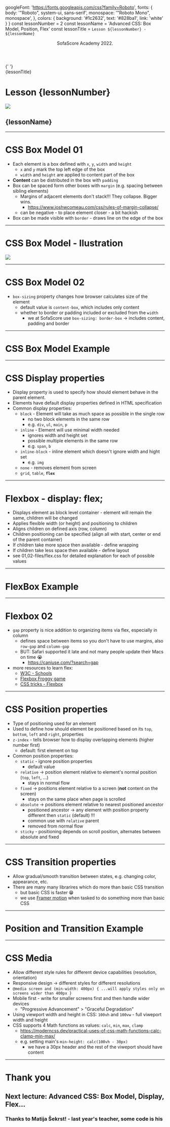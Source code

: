 
  googleFont: 'https://fonts.googleapis.com/css?family=Roboto',
  fonts: {
    body: '"Roboto", system-ui, sans-serif',
    monospace: '"Roboto Mono", monospace',
  },
  colors: {
    background: '#1c2632', text: '#828ba1', link: 'white'
  }
}
const lessonNumber = 2
const lessonName = 'Advanced CSS: Box Model, Position, Flex'
const lessonTitle = `Lesson ${lessonNumber} - ${lessonName}`

<!-- general markup for all slides -->

<Head>
  <title>{lessonTitle}</title>
</Head>

<Header>
    <div className="tC m8 white">SofaScore Academy 2022.</div>
</Header>

<Footer>
  {' '}
  <div className="tR m8 white">{lessonTitle}</div>
</Footer>

<!-- Slide 0 -->

<h1> Lesson {lessonNumber} </h1>


<img className="med-image" src={ssLogo} />

<h2>{lessonName}</h2>

---

# CSS Box Model 01

- Each element is a box defined with `x`, `y`, `width` and `height`
  - `x` and `y` mark the top left edge of the box
  - `width` and `height` are applied to content part of the box
- **Content** can be distributed in the box with `padding`
- Box can be spaced form other boxes with `margin` (e.g. spacing between sibling elements)
  - Margins of adjacent elements don't stack!!! They collapse. Bigger wins.
    - https://www.joshwcomeau.com/css/rules-of-margin-collapse/
  - can be negative - to place element closer - a bit hackish
- Box can be made visible with `border` - draws line on the edge of the box

---

# CSS Box Model - Ilustration


<img className="big-image" src={boxModel} />

---


# CSS Box Model 02

- `box-sizing` property changes how browser calculates size of the element
  - default value is `content-box`, which includes only content
  - whether to border or padding included or excluded from the `width`
    - we at SofaScore use `box-sizing: border-box` -> includes content, padding and border

---

<Invert>

# CSS Box Model Example

</Invert>

---

# CSS Display properties

- Display property is used to specify how should element behave in the parent element.
- Elements have default display properties defined in HTML specification
- Common display properties:
  - `block` - Element will take as much space as possible in the single row
    - no two block elements in the same row
    - e.g. `div`, `ul`, `main`, `p`
  - `inline` - Element will use minimal width needed
    - ignores width and height set
    - possible multiple elements in the same row
    - e.g. `span`, `b`
  - `inline-block` - inline element which doesn't ignore width and hight set
    - e.g. `img`
  - `none` - removes element from screen
  - `grid`, `table`, **`flex`**

---

# Flexbox - display: flex;

- Displays element as block level container - element will remain the same, children will be changed
- Applies flexible width (or height) and positioning to children
- Aligns children on defined axis (row, column)
- Children positioning can be specified (align all with start, center or end of the parent container)
- If children take more space then available - define wrapping
- If children take less space then available - define layout
- see 01,02-files/flex.css for detailed explanation for each of possible values

---

<Invert>

# FlexBox Example

</Invert>

---


# Flexbox 02

- `gap` property is nice addition to organizing items via flex, especially in column
  - defines space between items so you don't have to use margins, also `row-gap` and `column-gap`
  - BUT: Safari supported it late and not many people update their Macs on time 😭
    - https://caniuse.com/?search=gap
- more resources to learn flex:
  - [W3C - Schools](https://www.w3schools.com/css/css3_flexbox.asp)
  - [Flexbox Froggy game](https://flexboxfroggy.com/)
  - [CSS tricks - Flexbox](https://css-tricks.com/snippets/css/a-guide-to-flexbox/)

---

# CSS Position properties

- Type of positioning used for an element
- Used to define how should element be positioned based on its `top`, `bottom`, `left` and `right`, properties
- `z-index` - tells browser how to display overlapping elements (higher number first)
  - default: first element on top
- Common position properties:
  - `static` - ignore position properties
    - default value
  - `relative` -> position element relative to element's normal position (`top`, `left`, ...)
    - stays in normal flow
  - `fixed` -> positions element relative to a screen (**not** content on the screen)
    - stays on the same place when page is scrolled
  - `absolute` -> positions element relative to nearest positioned ancestor 
    - positioned ancestor -> any element with position property different then `static` (default) !!!
    - common use with `relative` parent
    - removed from normal flow
  - `sticky` - positioning depends on scroll position, alternates between absolute and fixed

---

# CSS Transition properties

- Allow gradual/smooth transition between states, e.g. changing color, appearance, etc.
- There are many many librarires which do more than basic CSS transition
  - but basic CSS is faster 😁
  - we use [Framer motion](https://www.framer.com/tutorials/) when tasked to do something more than basic CSS

---

<Invert>

# Position and Transition Example

</Invert>

---

# CSS Media

- Allow different style rules for different device capabilities (resolution, orientation)
- Responsive design -> different styles for different resolutions
- `@media screen and (min-width: 400px) { ...will apply styles only on screens wider than 400px }`
- Mobile first - write for smaller screens first and then handle wider devices
  - "Progressive Advancement" > "Graceful Degradation"
- Using viewport width and height in CSS: `100vh` and `100vw` - full viweport width and height
- CSS supports 4 Math functions as values: `calc`, `min`, `max`, `clamp`
  - https://moderncss.dev/practical-uses-of-css-math-functions-calc-clamp-min-max/
  - e.g. setting main's `min-height: calc(100vh - 30px)`
    - we have a 30px header and the rest of the viweport should have content


---

# Thank you

## Next lecture: Advanced CSS: Box Model, Display, Flex...

### Thanks to **Matija Šekrst**! - last year's teacher, some code is his
